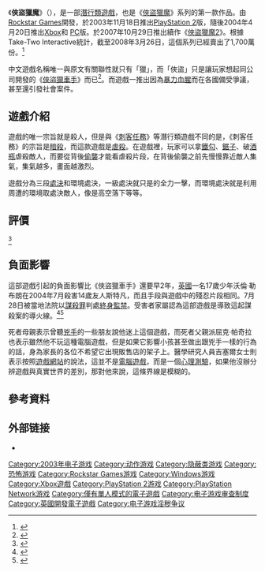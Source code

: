 {{globalize|time=2012-03-11T05:00:11+00:00}}
{{Otheruses|other=本遊戲所屬的系列|俠盜獵魔系列}}
{{NoteTA
|G1=Games
}}
{{Infobox VG
| title = 俠盜獵魔
| original = Manhunt
| image = File:俠盜獵魔.jpg
| developer = [[Rockstar_North|Rockstar North]]
| publisher = [[Rockstar_Games|Rockstar Games]]
| series = 《[[俠盜獵魔系列|俠盜獵魔]]》系列
| designer = Christian Cantamessa
| engine = [[RenderWare|RenderWare]]
| released = '''PlayStation 2'''{{Vgrelease|NA|2003年11月18日|EU|2003年11月21日}}'''Microsoft Windows'''，'''Xbox'''{{Vgrelease|NA|2004年4月20日|EU|2004年4月23日}}<br/>'''PlayStation 3'''{{Vgrelease|WW|2013年5月14日}}
| genre = [[动作游戏|动作]]、[[心理恐怖|心理恐怖]]、[[潛行類遊戲|潛行]]
| modes = [[单人游戏|单人]]
| platforms = [[Microsoft_Windows|Microsoft Windows]]，[[PlayStation_2|PlayStation 2]]，[[Xbox|Xbox]]<br>[[PlayStation_3|PlayStation 3]]（PSN）
}}
《'''俠盜獵魔'''》（{{lang-en|Manhunt}}），是一部[[潛行類遊戲|潛行類遊戲]]，也是《[[俠盜獵魔系列|俠盜獵魔]]》系列的第一款作品。由[[Rockstar_Games|Rockstar Games]]開發，於2003年11月18日推出[[PlayStation_2|PlayStation 2]]版，隨後2004年4月20日推出[[Xbox|Xbox]]和 [[个人电脑|PC]]版。於2007年10月29日推出續作《[[俠盜獵魔2|俠盜獵魔2]]》。根據Take-Two Interactive統計，截至2008年3月26日，這個系列已經賣出了1,700萬份。<ref>{{cite web |url=http://taketwovalue.com/documents/TTWO_Value.pdf#page=15 |title=Recommendation of the Board of Directors to Reject Electronic Arts Inc.'s Tender Offer |accessdate=2008-04-01 |date=2008-03-26 |publisher=[[Take-Two_Interactive_Software,_Inc.|Take-Two Interactive Software, Inc.]] |page=15 |format=PDF |archiveurl=https://web.archive.org/web/20080408234728/http://taketwovalue.com/documents/TTWO_Value.pdf#page=15 |archivedate=2008-04-08 |deadurl=yes }}</ref>

中文遊戲名稱唯一與原文有關聯性就只有「獵」，而「俠盜」只是讓玩家想起同公司開發的《[[俠盜獵車手|俠盜獵車手]]》而已<ref>{{Cite web
|url= http://desw.blogspot.com/2008/11/manhunt.html
|title= 俠盜獵魔 Manhunt
|accessdate= 2008年11月2日
|author= desw
|authorlink= http://www.blogger.com/profile/06302752620629882852
|work= Blogger
|archive-date= 2020年6月26日
|archive-url= https://web.archive.org/web/20200626010551/http://desw.blogspot.com/2008/11/manhunt.html
|dead-url= no
}}</ref>。而遊戲一推出因為[[暴力|暴力]][[血腥|血腥]]而在各國備受爭議，甚至還引發社會案件。

==遊戲介紹==
遊戲的唯一宗旨就是殺人，但是與《[[刺客任務|刺客任務]]》等潛行類遊戲不同的是，《刺客任務》的宗旨是[[暗殺|暗殺]]，而這款遊戲是[[虐殺|虐殺]]。在遊戲裡，玩家可以拿[[鐵勾|鐵勾]]、[[鋸子|鋸子]]、破[[酒瓶|酒瓶]]虐殺敵人，而要從背後[[偷襲|偷襲]]才能看虐殺片段，在背後偷襲之前先慢慢靠近敵人集氣，集氣越多，畫面越激烈。

遊戲分為三段[[處決|處決]]和環境處決，一級處決就只是的全力一擊，而環境處決就是利用周遭的環境取處決敵人，像是高空落下等等。

==評價==
{{VG Reviews
|state = plain
|GR = 76.85% <small>(PS2)</small><ref>{{cite web |url=http://www.gamerankings.com/ps2/915100-manhunt/index.html |title=Manhunt (PlayStation 2) |publisher=[[Gamerankings|Gamerankings]] |accessdate=2011-06-01 |archive-date=2019-12-09 |archive-url=https://web.archive.org/web/20191209012351/https://www.gamerankings.com/ps2/915100-manhunt/index.html |dead-url=no }}</ref><br />76.16% <small>(PC)</small><ref>{{cite web |url=http://www.gamerankings.com/pc/919465-manhunt/index.html |title=Manhunt (PC) |publisher=[[Gamerankings|Gamerankings]] |accessdate=2011-06-01 |archive-date=2019-12-09 |archive-url=https://web.archive.org/web/20191209015333/https://www.gamerankings.com/pc/919465-manhunt/index.html |dead-url=no }}</ref><br />75.86% <small>(Xbox)</small><ref>{{cite web |url=http://www.gamerankings.com/xbox/919464-manhunt/index.html |title=Manhunt (Xbox) |publisher=[[Gamerankings|Gamerankings]] |accessdate=2011-06-01 |archive-date=2019-12-09 |archive-url=https://web.archive.org/web/20191209015324/https://www.gamerankings.com/xbox/919464-manhunt/index.html |dead-url=no }}</ref>
|MC = 76/100 <small>(PS2)</small><ref>{{cite web |url=http://www.metacritic.com/game/playstation-2/manhunt |title=Manhunt (PlayStation 2) |publisher=[[Metacritic|Metacritic]] |accessdate=2011-06-01 |archive-date=2020-11-13 |archive-url=https://web.archive.org/web/20201113005423/https://www.metacritic.com/game/playstation-2/manhunt |dead-url=no }}</ref><br />75/100 <small>(PC)</small><ref>{{cite web |url=http://www.metacritic.com/game/pc/manhunt |title=Manhunt (PC) |publisher=[[Metacritic|Metacritic]] |accessdate=2011-06-01 |archive-date=2020-11-15 |archive-url=https://web.archive.org/web/20201115190008/https://www.metacritic.com/game/pc/manhunt |dead-url=no }}</ref><br />74/100 <small>(Xbox)</small><ref>{{cite web |url=http://www.metacritic.com/game/xbox/manhunt |title=Manhunt (Xbox) |publisher=[[Metacritic|Metacritic]] |accessdate=2011-06-01 |archive-date=2020-10-02 |archive-url=https://web.archive.org/web/20201002025759/https://www.metacritic.com/game/xbox/manhunt |dead-url=no }}</ref>
|IGN = 8.5/10<ref name="ign">{{cite web 
| url=http://ps2.ign.com/articles/440/440887p1.html 
| title=IGN: Manhunt Review 
| publisher=IGN 
| accessdate=2007-02-26 
| archive-url=https://www.webcitation.org/65gN5hqHH?url=http://ps2.ign.com/articles/440/440887p1.html 
| archive-date=2012-02-24 
| dead-url=yes 
}}</ref>
|GSpot = 8.4/10<ref name="gspot">{{cite web 
| url=http://www.gamespot.com/ps2/action/manhunt/review.html 
| title=Manhunt for PS2 Review 
| publisher=[[Gamespot|Gamespot]] 
| author=Greg Kasavin 
| accessdate=2007-02-26 
| archive-date=2012-02-24 
| archive-url=https://www.webcitation.org/65gNEBnGZ?url=http://www.gamespot.com/manhunt/reviews/manhunt-review-6083971/ 
| dead-url=no 
}}</ref>
|GI = 9.5/10<ref name="gameinformer">{{cite web |url=http://www.gameinformer.com/Games/Review/200401/R04.0120.0814.53491.htm?CS_pid=280840 |title=Manhunt PS2 Review: The Most Controversial Game To Date |publisher=[[Game_Informer|Game Informer]] |author=Andrew Reiner |accessdate=2007-12-13 |deadurl=yes |archiveurl=https://web.archive.org/web/20080202042010/http://www.gameinformer.com/Games/Review/200401/R04.0120.0814.53491.htm?CS_pid=280840 |archivedate=2008-02-02 }}</ref>
|Edge = 8/10
|EuroG = 7/10
|EGM = 10/10
|1UP = C<ref name="1up">{{cite web |url=http://www.1up.com/do/reviewPage?cId=3113026 |title=Manhunt PS2 Review |publisher=[[1up.com|1up.com]] |accessdate=2007-02-26 |deadurl=yes |archiveurl=https://archive.is/20121205231733/http://www.1up.com/do/reviewPage?cId=3113026 |archivedate=2012-12-05 }}</ref>
}}
<ref>{{Cite web
|url= https://home.gamer.com.tw/creationDetail.php?sn=1290857
|title= [18禁]俠盜獵魔2 集血腥與暴力一身的遊戲
|accessdate= 2011-04-24
|author= -Dennis-
|authorlink= http://home.gamer.com.tw/homeindex.php?owner=t80553
|work= [[巴哈姆特|巴哈姆特]]
|archive-date= 2020-06-26
|archive-url= https://web.archive.org/web/20200626010653/https://home.gamer.com.tw/creationDetail.php?sn=1290857
|dead-url= no
}}</ref>

==負面影響==
這部遊戲引起的負面影響比《俠盜獵車手》還要早2年，[[英國|英國]]一名17歲少年沃倫‧勒布朗在2004年7月殺害14歲友人斯特凡，而且手段與遊戲中的殘忍片段相同。7月28日被當地法院以[[謀殺罪|謀殺罪]]判處[[終身監禁|終身監禁]]。受害者家屬認為這部遊戲是導致這起謀殺案的導火線。<ref>{{cite news
 | authorlink = 
 | author = 
 | title = "俠盜獵魔"成"殺人惡魔" 少年沉迷暴力遊戲殺同伴
 | url = http://news.eastday.com//eastday/news/news/node4948/node27567/userobject1ai406435.html
 | publisher = 東方網
 | work = 北京晨報
 | accessdate = 2004年7月31日
 | archive-date = 2019年3月13日
 | archive-url = https://web.archive.org/web/20190313123006/http://news.eastday.com//eastday/news/news/node4948/node27567/userobject1ai406435.html
 }}</ref><ref>{{cite news 
| url=http://news.bbc.co.uk/1/hi/england/leicestershire/3934277.stm 
| title=Game blamed for hammer murder 
| date=29 July 2004 
| publisher=BBC News 
| accessdate=2006-10-12 
| language=en 
| archive-date=2012-02-24 
| archive-url=https://www.webcitation.org/65gNFyF5K?url=http://news.bbc.co.uk/2/hi/uk_news/england/leicestershire/3934277.stm 
| dead-url=no 
}}</ref>

死者母親表示曾聽[[兇手|兇手]]的一些朋友說他迷上這個遊戲，而死者父親派屈克·帕奇拉也表示雖然他不玩這種電腦遊戲，但是如果它影響小孩甚至做出跟兇手一樣的行為的話，身為家長的各位不希望它出現販售店的架子上。醫學研究人員吉塞爾女士則表示按照[[遊戲網站|遊戲網站]]的說法，這並不是[[電腦遊戲|電腦遊戲]]，而是一個[[心理測驗|心理測驗]]，如果他沒辦分辨遊戲與真實世界的差別，那對他來說，這條界線是模糊的。

==參考資料==
{{reflist|30em}}

== 外部链接 ==
* {{Official|http://www.rockstargames.com/manhunt/}}

{{DEFAULTSORT:Manhunt}}
[[Category:2003年电子游戏|Category:2003年电子游戏]]
[[Category:动作游戏|Category:动作游戏]]
[[Category:隐蔽类游戏|Category:隐蔽类游戏]]
[[Category:恐怖游戏|Category:恐怖游戏]]
[[Category:Rockstar_Games游戏|Category:Rockstar Games游戏]]
[[Category:Windows游戏|Category:Windows游戏]]
[[Category:Xbox遊戲|Category:Xbox遊戲]]
[[Category:PlayStation_2游戏|Category:PlayStation 2游戏]]
[[Category:PlayStation_Network游戏|Category:PlayStation Network游戏]]
[[Category:僅有單人模式的電子遊戲|Category:僅有單人模式的電子遊戲]]
[[Category:电子游戏审查制度|Category:电子游戏审查制度]]
[[Category:英國開發電子遊戲|Category:英國開發電子遊戲]]
[[Category:电子游戏淫秽争议|Category:电子游戏淫秽争议]]